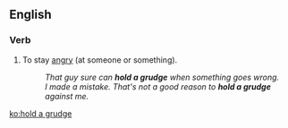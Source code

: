 ==English==

===Verb===
{{en-verb|head=[[hold]] [[a]] [[grudge]] (against)|holds a grudge|holding a grudge|held a grudge}}

# {{lb|en|idiomatic}} To stay [[angry]] (at someone or something).
#: ''That guy sure can '''hold a grudge''' when something goes wrong.''
#: ''I made a mistake. That's not a good reason to '''hold a grudge''' against me.''

[[ko:hold a grudge]]